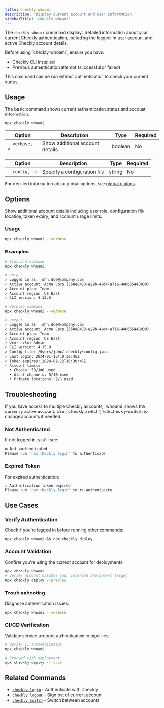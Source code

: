 ```yaml
---
title: checkly whoami
description: 'Display current account and user information.'
sidebarTitle: 'checkly whoami'
---
```


The `checkly whoami` command displays detailed information about your current Checkly authentication, including the logged-in user account and active Checkly account details.

<Accordion title="Prerequisites">
Before using `checkly whoami`, ensure you have:

- Checkly CLI installed
- Previous authentication attempt (successful or failed)

This command can be run without authentication to check your current status.
</Accordion>

## Usage

The basic command shows current authentication status and account information.

```bash Terminal
npx checkly whoami
```


<Tabs>
<Tab title="Common Options">

| Option | Description | Type | Required |
|--------|-------------|------|----------|
| `--verbose, -v` | Show additional account details | boolean | No |

</Tab>
<Tab title="All Global Options">

| Option | Description | Type | Required |
|--------|-------------|------|----------|
| `--config, -c` | Specify a configuration file | string | No |

For detailed information about global options, see [global options](/cli/global-options).

</Tab>
</Tabs>


## Options
<ResponseField name="--verbose, -v" type="boolean">
Show additional account details including user role, configuration file location, token expiry, and account usage limits.

### Usage
```bash Terminal
npx checkly whoami --verbose
```

### Examples

<Tabs>
<Tab title="Standard">

```bash Terminal
# Standard command
npx checkly whoami

# Output
✓ Logged in as: john.doe@company.com
✓ Active account: Acme Corp (550e8400-e29b-41d4-a716-446655440000)
✓ Account plan: Team
✓ Account region: US East
✓ CLI version: 4.15.0
```

</Tab>
<Tab title="Verbose">

```bash Terminal
# Verbose command
npx checkly whoami --verbose

# Output
✓ Logged in as: john.doe@company.com
✓ Active account: Acme Corp (550e8400-e29b-41d4-a716-446655440000)  
✓ Account plan: Team
✓ Account region: US East
✓ User role: Admin
✓ CLI version: 4.15.0
✓ Config file: /Users/john/.checkly/config.json
✓ Last login: 2024-01-15T10:30:45Z
✓ Token expires: 2024-01-22T10:30:45Z
✓ Account limits:
  • Checks: 50/100 used
  • Alert channels: 5/10 used  
  • Private locations: 2/3 used
```

</Tab>
</Tabs>
</ResponseField>

## Troubleshooting


<Note>
If you have access to multiple Checkly accounts, `whoami` shows the currently active account. Use [`checkly switch`](/cli/checkly-switch) to change accounts if needed.
</Note>

### Not Authenticated
If not logged in, you'll see:

```bash Terminal
❌ Not authenticated
Please run 'npx checkly login' to authenticate
```

### Expired Token
For expired authentication:

```bash Terminal
⚠️ Authentication token expired
Please run 'npx checkly login' to re-authenticate
```

## Use Cases

### Verify Authentication
Check if you're logged in before running other commands:

```bash Terminal
npx checkly whoami && npx checkly deploy
```

### Account Validation
Confirm you're using the correct account for deployments:

```bash Terminal
npx checkly whoami
# Verify account matches your intended deployment target
npx checkly deploy --preview
```

### Troubleshooting
Diagnose authentication issues:

```bash Terminal
npx checkly whoami --verbose
```

### CI/CD Verification
Validate service account authentication in pipelines:

```bash Terminal
# Verify CI authentication
npx checkly whoami

# Proceed with deployment
npx checkly deploy --force
```

## Related Commands

- [`checkly login`](/cli/checkly-login) - Authenticate with Checkly
- [`checkly logout`](/cli/checkly-logout) - Sign out of current account
- [`checkly switch`](/cli/checkly-switch) - Switch between accounts